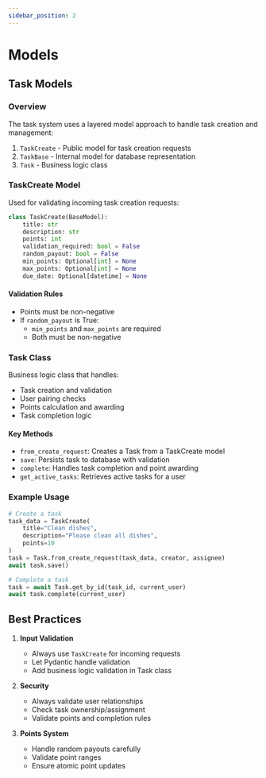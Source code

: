 ```yaml
---
sidebar_position: 2
---
```


# Models

## Task Models

### Overview
The task system uses a layered model approach to handle task creation and management:

1. `TaskCreate` - Public model for task creation requests
2. `TaskBase` - Internal model for database representation
3. `Task` - Business logic class

### TaskCreate Model
Used for validating incoming task creation requests:

```python
class TaskCreate(BaseModel):
    title: str
    description: str
    points: int
    validation_required: bool = False
    random_payout: bool = False
    min_points: Optional[int] = None
    max_points: Optional[int] = None
    due_date: Optional[datetime] = None
```

#### Validation Rules
- Points must be non-negative
- If `random_payout` is True:
  - `min_points` and `max_points` are required
  - Both must be non-negative

### Task Class
Business logic class that handles:
- Task creation and validation
- User pairing checks
- Points calculation and awarding
- Task completion logic

#### Key Methods
- `from_create_request`: Creates a Task from a TaskCreate model
- `save`: Persists task to database with validation
- `complete`: Handles task completion and point awarding
- `get_active_tasks`: Retrieves active tasks for a user

### Example Usage

```python
# Create a task
task_data = TaskCreate(
    title="Clean dishes",
    description="Please clean all dishes",
    points=10
)
task = Task.from_create_request(task_data, creator, assignee)
await task.save()

# Complete a task
task = await Task.get_by_id(task_id, current_user)
await task.complete(current_user)
```

## Best Practices

1. **Input Validation**
   - Always use `TaskCreate` for incoming requests
   - Let Pydantic handle validation
   - Add business logic validation in Task class

2. **Security**
   - Always validate user relationships
   - Check task ownership/assignment
   - Validate points and completion rules

3. **Points System**
   - Handle random payouts carefully
   - Validate point ranges
   - Ensure atomic point updates 